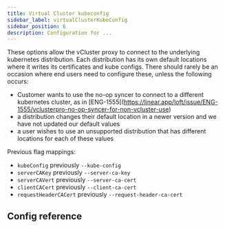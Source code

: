 ```yaml
---
title: Virtual Cluster kubeconfig
sidebar_label: virtualClusterKubeConfig
sidebar_position: 6
description: Configuration for ...
---
```



These options allow the vCluster proxy to connect to the underlying kubernetes distribution. Each distribution has its own default locations where it writes its certificates and kube configs. There should rarely be an occasion where end users need to configure these, unless the following occurs:
- Customer wants to use the no-op syncer to connect to a different kubernetes cluster, as in [ENG-1555[(https://linear.app/loft/issue/ENG-1555/vclusterpro-no-op-syncer-for-non-vcluster-use)
- a distribution changes their default location in a newer version and we have not updated our default values
- a user wishes to use an unsupported distribution that has different locations for each of these values

Previous flag mappings:
- `kubeConfig` previously `--kube-config`
- `serverCAKey` previously `--server-ca-key`
- `serverCAVert` previously `--server-ca-cert`
- `clientCACert` previously `--client-ca-cert`
- `requestHeaderCACert` previously `--request-header-ca-cert`

## Config reference

<VirtualClusterKubeConfig/>